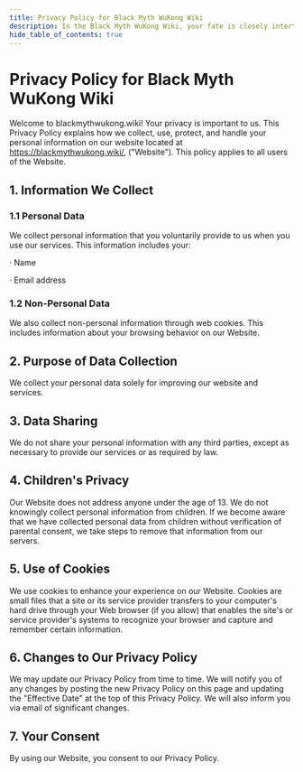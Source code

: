 ```yaml
---
title: Privacy Policy for Black Myth WuKong Wiki
description: In the Black Myth WuKong Wiki, your fate is closely intertwined with that of your friends —— quite literally! This unique cooperative puzzle-solving game will test your wits, rapport, and friendship.
hide_table_of_contents: true
---
```


# Privacy Policy for Black Myth WuKong Wiki

Welcome to blackmythwukong.wiki! Your privacy is important to us. This Privacy Policy explains how we collect, use, protect, and handle your personal information on our website located at https://blackmythwukong.wiki/, ("Website"). This policy applies to all users of the Website.

## 1. Information We Collect

### 1.1 Personal Data

We collect personal information that you voluntarily provide to us when you use our services. This information includes your:

· Name

· Email address

###  1.2 Non-Personal Data

We also collect non-personal information through web cookies. This includes information about your browsing behavior on our Website.

## 2. Purpose of Data Collection

We collect your personal data solely for improving our website and services.

## 3. Data Sharing

We do not share your personal information with any third parties, except as necessary to provide our services or as required by law.

## 4. Children's Privacy

Our Website does not address anyone under the age of 13. We do not knowingly collect personal information from children. If we become aware that we have collected personal data from children without verification of parental consent, we take steps to remove that information from our servers.

## 5. Use of Cookies
We use cookies to enhance your experience on our Website. Cookies are small files that a site or its service provider transfers to your computer's hard drive through your Web browser (if you allow) that enables the site's or service provider's systems to recognize your browser and capture and remember certain information.

## 6. Changes to Our Privacy Policy

We may update our Privacy Policy from time to time. We will notify you of any changes by posting the new Privacy Policy on this page and updating the "Effective Date" at the top of this Privacy Policy. We will also inform you via email of significant changes.

## 7. Your Consent

By using our Website, you consent to our Privacy Policy.